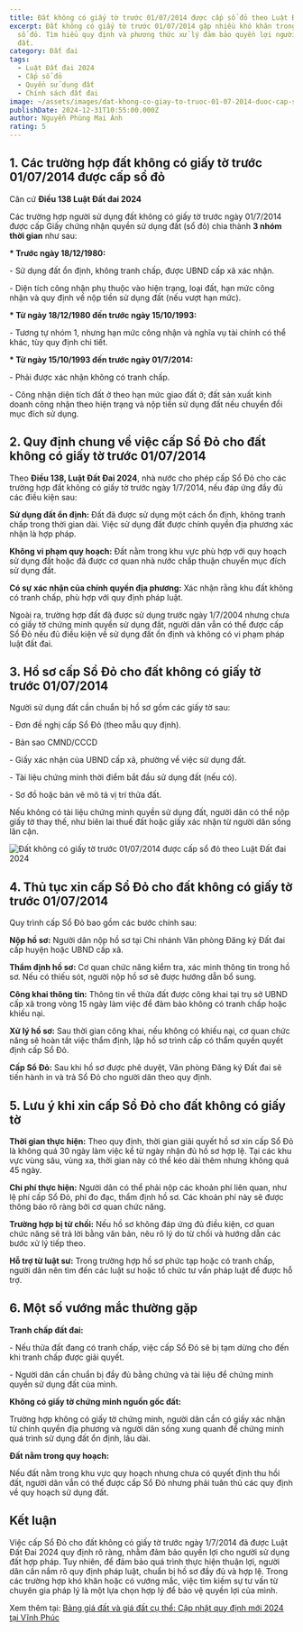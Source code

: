 ```yaml
---
title: Đất không có giấy tờ trước 01/07/2014 được cấp sổ đỏ theo Luật Đất đai 2024
excerpt: Đất không có giấy tờ trước 01/07/2014 gặp nhiều khó khăn trong việc cấp
  sổ đỏ. Tìm hiểu quy định và phương thức xử lý đảm bảo quyền lợi người sử dụng
  đất.
category: Đất đai
tags:
  - Luật Đất đai 2024
  - Cấp sổ đỏ
  - Quyền sử dụng đất
  - Chính sách đất đai
image: ~/assets/images/dat-khong-co-giay-to-truoc-01-07-2014-duoc-cap-so-do-theo-luat-dat-dai-2024.png
publishDate: 2024-12-31T10:55:00.000Z
author: Nguyễn Phùng Mai Ánh
rating: 5
---
```

## 1. Các trường hợp đất không có giấy tờ trước 01/07/2014 được cấp sổ đỏ 

Căn cứ **Điều 138 Luật Đất đai 2024** 

Các trường hợp người sử dụng đất không có giấy tờ trước ngày 01/7/2014 được cấp Giấy chứng nhận quyền sử dụng đất (sổ đỏ) chia thành **3 nhóm thời gian** như sau:

**\* Trước ngày 18/12/1980:**

\- Sử dụng đất ổn định, không tranh chấp, được UBND cấp xã xác nhận.

\- Diện tích công nhận phụ thuộc vào hiện trạng, loại đất, hạn mức công nhận và quy định về nộp tiền sử dụng đất (nếu vượt hạn mức).

**\* Từ ngày 18/12/1980 đến trước ngày 15/10/1993:**

\- Tương tự nhóm 1, nhưng hạn mức công nhận và nghĩa vụ tài chính có thể khác, tùy quy định chi tiết.

**\* Từ ngày 15/10/1993 đến trước ngày 01/7/2014:**

\- Phải được xác nhận không có tranh chấp.

\- Công nhận diện tích đất ở theo hạn mức giao đất ở; đất sản xuất kinh doanh công nhận theo hiện trạng và nộp tiền sử dụng đất nếu chuyển đổi mục đích sử dụng.

## 2. Quy định chung về việc cấp Sổ Đỏ cho đất không có giấy tờ trước 01/07/2014 

Theo **Điều 138, Luật Đất Đai 2024**, nhà nước cho phép cấp Sổ Đỏ cho các trường hợp đất không có giấy tờ trước ngày 1/7/2014, nếu đáp ứng đầy đủ các điều kiện sau:

**Sử dụng đất ổn định:** Đất đã được sử dụng một cách ổn định, không tranh chấp trong thời gian dài. Việc sử dụng đất được chính quyền địa phương xác nhận là hợp pháp.

**Không vi phạm quy hoạch:** Đất nằm trong khu vực phù hợp với quy hoạch sử dụng đất hoặc đã được cơ quan nhà nước chấp thuận chuyển mục đích sử dụng đất.

**Có sự xác nhận của chính quyền địa phương:** Xác nhận rằng khu đất không có tranh chấp, phù hợp với quy định pháp luật.

Ngoài ra, trường hợp đất đã được sử dụng trước ngày 1/7/2004 nhưng chưa có giấy tờ chứng minh quyền sử dụng đất, người dân vẫn có thể được cấp Sổ Đỏ nếu đủ điều kiện về sử dụng đất ổn định và không có vi phạm pháp luật đất đai.

## 3. Hồ sơ cấp Sổ Đỏ cho đất không có giấy tờ trước 01/07/2014 

Người sử dụng đất cần chuẩn bị hồ sơ gồm các giấy tờ sau:

\- Đơn đề nghị cấp Sổ Đỏ (theo mẫu quy định).

\- Bản sao CMND/CCCD 

\- Giấy xác nhận của UBND cấp xã, phường về việc sử dụng đất.

\- Tài liệu chứng minh thời điểm bắt đầu sử dụng đất (nếu có).

\- Sơ đồ hoặc bản vẽ mô tả vị trí thửa đất.

Nếu không có tài liệu chứng minh quyền sử dụng đất, người dân có thể nộp giấy tờ thay thế, như biên lai thuế đất hoặc giấy xác nhận từ người dân sống lân cận.

![Đất không có giấy tờ trước 01/07/2014 được cấp sổ đỏ theo Luật Đất đai 2024](~/assets/images/dat-khong-co-giay-to-truoc-01-07-2014-duoc-cap-so-do-theo-luat-dat-dai-2024.png "Đất không có giấy tờ trước 01/07/2014 được cấp sổ đỏ theo Luật Đất đai 2024")

## 4. Thủ tục xin cấp Sổ Đỏ cho đất không có giấy tờ trước 01/07/2014 

Quy trình cấp Sổ Đỏ bao gồm các bước chính sau:

**Nộp hồ sơ:** Người dân nộp hồ sơ tại Chi nhánh Văn phòng Đăng ký Đất đai cấp huyện hoặc UBND cấp xã.

**Thẩm định hồ sơ:** Cơ quan chức năng kiểm tra, xác minh thông tin trong hồ sơ. Nếu có thiếu sót, người nộp hồ sơ sẽ được hướng dẫn bổ sung.

**Công khai thông tin:** Thông tin về thửa đất được công khai tại trụ sở UBND cấp xã trong vòng 15 ngày làm việc để đảm bảo không có tranh chấp hoặc khiếu nại.

**Xử lý hồ sơ:** Sau thời gian công khai, nếu không có khiếu nại, cơ quan chức năng sẽ hoàn tất việc thẩm định, lập hồ sơ trình cấp có thẩm quyền quyết định cấp Sổ Đỏ.

**Cấp Sổ Đỏ:** Sau khi hồ sơ được phê duyệt, Văn phòng Đăng ký Đất đai sẽ tiến hành in và trả Sổ Đỏ cho người dân theo quy định.

## 5. Lưu ý khi xin cấp Sổ Đỏ cho đất không có giấy tờ

**Thời gian thực hiện:** Theo quy định, thời gian giải quyết hồ sơ xin cấp Sổ Đỏ là không quá 30 ngày làm việc kể từ ngày nhận đủ hồ sơ hợp lệ. Tại các khu vực vùng sâu, vùng xa, thời gian này có thể kéo dài thêm nhưng không quá 45 ngày.

**Chi phí thực hiện:** Người dân có thể phải nộp các khoản phí liên quan, như lệ phí cấp Sổ Đỏ, phí đo đạc, thẩm định hồ sơ. Các khoản phí này sẽ được thông báo rõ ràng bởi cơ quan chức năng.

**Trường hợp bị từ chối:** Nếu hồ sơ không đáp ứng đủ điều kiện, cơ quan chức năng sẽ trả lời bằng văn bản, nêu rõ lý do từ chối và hướng dẫn các bước xử lý tiếp theo.

**Hỗ trợ từ luật sư:** Trong trường hợp hồ sơ phức tạp hoặc có tranh chấp, người dân nên tìm đến các luật sư hoặc tổ chức tư vấn pháp luật để được hỗ trợ.

## 6. Một số vướng mắc thường gặp

**Tranh chấp đất đai:**

\- Nếu thửa đất đang có tranh chấp, việc cấp Sổ Đỏ sẽ bị tạm dừng cho đến khi tranh chấp được giải quyết.

\- Người dân cần chuẩn bị đầy đủ bằng chứng và tài liệu để chứng minh quyền sử dụng đất của mình.

**Không có giấy tờ chứng minh nguồn gốc đất:**

Trường hợp không có giấy tờ chứng minh, người dân cần có giấy xác nhận từ chính quyền địa phương và người dân sống xung quanh để chứng minh quá trình sử dụng đất ổn định, lâu dài.

**Đất nằm trong quy hoạch:**

Nếu đất nằm trong khu vực quy hoạch nhưng chưa có quyết định thu hồi đất, người dân vẫn có thể được cấp Sổ Đỏ nhưng phải tuân thủ các quy định về quy hoạch sử dụng đất.

## Kết luận

Việc cấp Sổ Đỏ cho đất không có giấy tờ trước ngày 1/7/2014 đã được Luật Đất Đai 2024 quy định rõ ràng, nhằm đảm bảo quyền lợi cho người sử dụng đất hợp pháp. Tuy nhiên, để đảm bảo quá trình thực hiện thuận lợi, người dân cần nắm rõ quy định pháp luật, chuẩn bị hồ sơ đầy đủ và hợp lệ. Trong các trường hợp khó khăn hoặc có vướng mắc, việc tìm kiếm sự tư vấn từ chuyên gia pháp lý là một lựa chọn hợp lý để bảo vệ quyền lợi của mình.

Xem thêm tại: [Bảng giá đất và giá đất cụ thể: Cập nhật quy định mới 2024 tại Vĩnh Phúc](https://vinhphuclawyers.vn/kien-thuc-phap-ly/dat-dai/bang-gia-dat-va-gia-dat-cu-the-cap-nhat-quy-dinh-moi-2024-tai-vinh-phuc-36097.htm)
